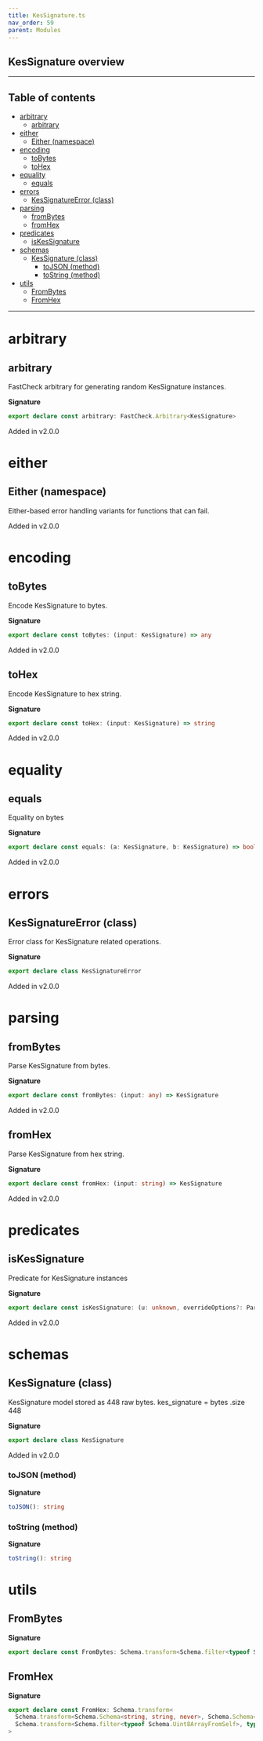 ```yaml
---
title: KesSignature.ts
nav_order: 59
parent: Modules
---
```


## KesSignature overview

---

<h2 className="text-delta">Table of contents</h2>

- [arbitrary](#arbitrary)
  - [arbitrary](#arbitrary-1)
- [either](#either)
  - [Either (namespace)](#either-namespace)
- [encoding](#encoding)
  - [toBytes](#tobytes)
  - [toHex](#tohex)
- [equality](#equality)
  - [equals](#equals)
- [errors](#errors)
  - [KesSignatureError (class)](#kessignatureerror-class)
- [parsing](#parsing)
  - [fromBytes](#frombytes)
  - [fromHex](#fromhex)
- [predicates](#predicates)
  - [isKesSignature](#iskessignature)
- [schemas](#schemas)
  - [KesSignature (class)](#kessignature-class)
    - [toJSON (method)](#tojson-method)
    - [toString (method)](#tostring-method)
- [utils](#utils)
  - [FromBytes](#frombytes-1)
  - [FromHex](#fromhex-1)

---

# arbitrary

## arbitrary

FastCheck arbitrary for generating random KesSignature instances.

**Signature**

```ts
export declare const arbitrary: FastCheck.Arbitrary<KesSignature>
```

Added in v2.0.0

# either

## Either (namespace)

Either-based error handling variants for functions that can fail.

Added in v2.0.0

# encoding

## toBytes

Encode KesSignature to bytes.

**Signature**

```ts
export declare const toBytes: (input: KesSignature) => any
```

Added in v2.0.0

## toHex

Encode KesSignature to hex string.

**Signature**

```ts
export declare const toHex: (input: KesSignature) => string
```

Added in v2.0.0

# equality

## equals

Equality on bytes

**Signature**

```ts
export declare const equals: (a: KesSignature, b: KesSignature) => boolean
```

Added in v2.0.0

# errors

## KesSignatureError (class)

Error class for KesSignature related operations.

**Signature**

```ts
export declare class KesSignatureError
```

Added in v2.0.0

# parsing

## fromBytes

Parse KesSignature from bytes.

**Signature**

```ts
export declare const fromBytes: (input: any) => KesSignature
```

Added in v2.0.0

## fromHex

Parse KesSignature from hex string.

**Signature**

```ts
export declare const fromHex: (input: string) => KesSignature
```

Added in v2.0.0

# predicates

## isKesSignature

Predicate for KesSignature instances

**Signature**

```ts
export declare const isKesSignature: (u: unknown, overrideOptions?: ParseOptions | number) => u is KesSignature
```

Added in v2.0.0

# schemas

## KesSignature (class)

KesSignature model stored as 448 raw bytes.
kes_signature = bytes .size 448

**Signature**

```ts
export declare class KesSignature
```

Added in v2.0.0

### toJSON (method)

**Signature**

```ts
toJSON(): string
```

### toString (method)

**Signature**

```ts
toString(): string
```

# utils

## FromBytes

**Signature**

```ts
export declare const FromBytes: Schema.transform<Schema.filter<typeof Schema.Uint8ArrayFromSelf>, typeof KesSignature>
```

## FromHex

**Signature**

```ts
export declare const FromHex: Schema.transform<
  Schema.transform<Schema.Schema<string, string, never>, Schema.Schema<Uint8Array, Uint8Array, never>>,
  Schema.transform<Schema.filter<typeof Schema.Uint8ArrayFromSelf>, typeof KesSignature>
>
```
